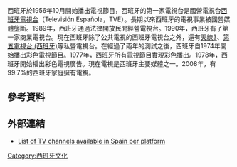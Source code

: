 西班牙於1956年10月開始播出電視節目，西班牙的第一家電視台是國營電視台[[西班牙電視台|西班牙電視台]]（Televisión Española，TVE）。長期以來西班牙的電視事業被國營媒體壟斷。1989年，西班牙通過法律開放民間經營電視台。1990年，西班牙有了第一家商業電視台。現在西班牙除了公共電視的西班牙電視台之外，還有[[天線3|天線3]]、[[第五電視台_(西班牙)|第五電視台 (西班牙)]]等私營電視台。在經過了兩年的測試之後，西班牙自1974年開始播出彩色電視節目。1977年，西班牙所有電視節目實現彩色播出。1978年，西班牙開始播出彩色電視廣告。現在電視是西班牙主要媒體之一。2008年，有99.7%的西班牙家庭擁有電視。
== 參考資料 ==
{{reflist}}
== 外部連結 ==
* [https://web.archive.org/web/20080226042613/http://www.formulatv.com/canales/ List of TV channels available in Spain per platform]
{{欧洲題目|電視}}
[[Category:西班牙文化|Category:西班牙文化]]